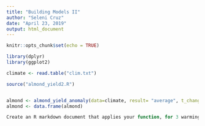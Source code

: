 ```yaml
---
title: "Building Models II"
author: "Seleni Cruz"
date: "April 23, 2019"
output: html_document
---
```


```r
knitr::opts_chunk$set(echo = TRUE)
```

```r
library(dplyr)
library(ggplot2)
```


```r

climate <- read.table("clim.txt")

source("almond_yield2.R")


almond <- almond_yield_anomaly(data=climate, result= "average", t_change = 1, p_change = 1, price = 4200)
almond <- data.frame(almond)

Create an R markdown document that applies your function, for 3 warming scenarios (+1, +2, +3) and 2 Precipitation change scenarios. In the first precipitation scenario January precipitation doubles and in the second scenario, January precipitation is 1/2 of what it currently is. Apply climate changes to all years.  Also run your model for two differnt prices - a high value and a low value 

```

